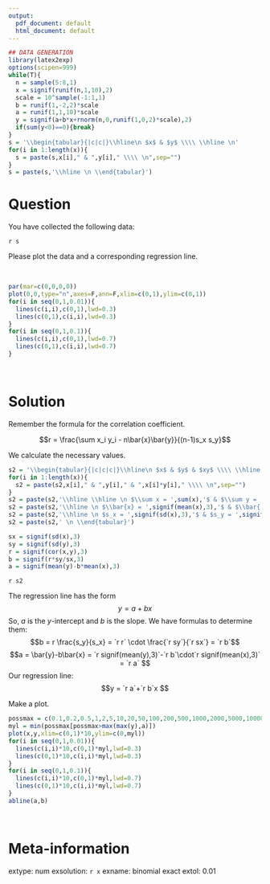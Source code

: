```yaml
---
output:
  pdf_document: default
  html_document: default
---
```

```r
## DATA GENERATION
library(latex2exp)
options(scipen=999)
while(T){
  n = sample(5:8,1)
  x = signif(runif(n,1,10),2)
  scale = 10^sample(-1:1,1)
  b = runif(1,-2,2)*scale
  a = runif(1,1,10)*scale
  y = signif(a+b*x+rnorm(n,0,runif(1,0,2)*scale),2)
  if(sum(y<0)==0){break}
}
s = '\\begin{tabular}{|c|c|}\\hline\n $x$ & $y$ \\\\ \\hline \n'
for(i in 1:length(x)){
  s = paste(s,x[i]," & ",y[i]," \\\\ \n",sep="")
}
s = paste(s,'\\hline \n \\end{tabular}')
```

Question
========

You have collected the following data:

`r s`

\vfill

Please plot the data and a corresponding regression line.

\vfill
  
\
```r
par(mar=c(0,0,0,0))
plot(0,0,type="n",axes=F,ann=F,xlim=c(0,1),ylim=c(0,1))
for(i in seq(0,1,0.01)){
  lines(c(i,i),c(0,1),lwd=0.3)
  lines(c(0,1),c(i,i),lwd=0.3)
}
for(i in seq(0,1,0.1)){
  lines(c(i,i),c(0,1),lwd=0.7)
  lines(c(0,1),c(i,i),lwd=0.7)
}
```
\

\vfill

Solution
========

Remember the formula for the correlation coefficient.

$$r = \frac{\sum x_i y_i - n\bar{x}\bar{y}}{(n-1)s_x s_y}$$

We calculate the necessary values.

```r
s2 = '\\begin{tabular}{|c|c|c|}\\hline\n $x$ & $y$ & $xy$ \\\\ \\hline \n'
for(i in 1:length(x)){
  s2 = paste(s2,x[i]," & ",y[i]," & ",x[i]*y[i]," \\\\ \n",sep="")
}
s2 = paste(s2,'\\hline \\hline \n $\\sum x = ',sum(x),'$ & $\\sum y = ',sum(y),'$ & $\\sum x_i y_i = ',sum(x*y),'$ \\\\ \\hline \n',sep="")
s2 = paste(s2,'\\hline \n $\\bar{x} = ',signif(mean(x),3),'$ & $\\bar{ y} = ',signif(mean(y),3),'$ &  \\\\ \\hline \n',sep="")
s2 = paste(s2,'\\hline \n $s_x = ',signif(sd(x),3),'$ & $s_y = ',signif(sd(y),3),'$ &  \\\\ \\hline \n',sep="")
s2 = paste(s2,' \n \\end{tabular}')

sx = signif(sd(x),3)
sy = signif(sd(y),3)
r = signif(cor(x,y),3)
b = signif(r*sy/sx,3)
a = signif(mean(y)-b*mean(x),3)
```

`r s2`

The regression line has the form
$$y = a + bx $$
So, $a$ is the $y$-intercept and $b$ is the slope. We have formulas to determine them:
$$b = r \frac{s_y}{s_x} =  `r r` \cdot \frac{`r sy`}{`r sx`} = `r b`$$
$$a = \bar{y}-b\bar{x} = `r signif(mean(y),3)`-`r b`\cdot`r signif(mean(x),3)` = `r a` $$ 
Our regression line:
$$y = `r a`+`r b`x $$

Make a plot.
\
```r
possmax = c(0.1,0.2,0.5,1,2,5,10,20,50,100,200,500,1000,2000,5000,10000)
myl = min(possmax[possmax>max(max(y),a)])
plot(x,y,xlim=c(0,1)*10,ylim=c(0,myl))
for(i in seq(0,1,0.01)){
  lines(c(i,i)*10,c(0,1)*myl,lwd=0.3)
  lines(c(0,1)*10,c(i,i)*myl,lwd=0.3)
}
for(i in seq(0,1,0.1)){
  lines(c(i,i)*10,c(0,1)*myl,lwd=0.7)
  lines(c(0,1)*10,c(i,i)*myl,lwd=0.7)
}
abline(a,b)
```
\



Meta-information
============
extype: num
exsolution: `r x`
exname: binomial exact
extol: 0.01
